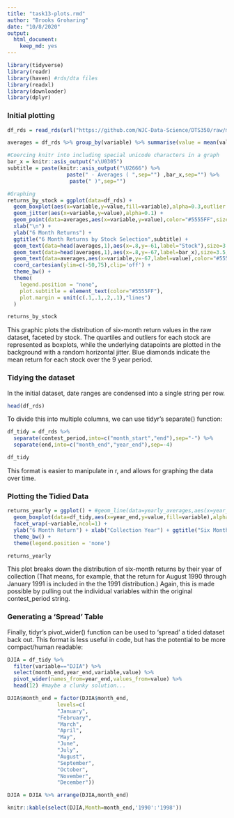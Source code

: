 ```yaml
---
title: "task13-plots.rmd"
author: "Brooks Groharing"
date: "10/8/2020"
output: 
  html_document: 
    keep_md: yes
---
```


```r
library(tidyverse)
library(readr)
library(haven) #rds/dta files
library(readxl)
library(downloader)
library(dplyr)
```

### Initial plotting

```r
df_rds = read_rds(url("https://github.com/WJC-Data-Science/DTS350/raw/master/Dart_Expert_Dow_6month_anova/Dart_Expert_Dow_6month_anova.RDS"))

averages = df_rds %>% group_by(variable) %>% summarise(value = mean(value))

#Coercing knitr into including special unicode characters in a graph
bar_x = knitr::asis_output("x\U0305")
subtitle = paste(knitr::asis_output("\U2666") %>% 
                   paste(" - Averages ( ",sep="") ,bar_x,sep="") %>%
                    paste(" )",sep="")

#Graphing
returns_by_stock = ggplot(data=df_rds) + 
  geom_boxplot(aes(x=variable,y=value,fill=variable),alpha=0.3,outlier.alpha=1) +
  geom_jitter(aes(x=variable,y=value),alpha=0.1) +
  geom_point(data=averages,aes(x=variable,y=value),color="#5555FF",size=4,shape=18) +
  xlab("\n") +
  ylab("6 Month Returns") +
  ggtitle("6 Month Returns by Stock Selection",subtitle) +
  geom_text(data=head(averages,1),aes(x=.8,y=-61,label="Stock"),size=3.5,hjust=1) +
  geom_text(data=head(averages,1),aes(x=.8,y=-67,label=bar_x),size=3.5,hjust=1) +
  geom_text(data=averages,aes(x=variable,y=-67,label=value),color="#5555FF") +
  coord_cartesian(ylim=c(-50,75),clip='off') +
  theme_bw() +
  theme(
    legend.position = "none",
    plot.subtitle = element_text(color="#5555FF"),
    plot.margin = unit(c(.1,.1,.2,.1),"lines")
  )
```
```r
returns_by_stock
```

This graphic plots the distribution of six-month return values in the raw dataset, faceted by stock. The quartiles and outliers for each stock are represented as boxplots, while the underlying datapoints are plotted in the background with a random horizontal jitter. Blue diamonds indicate the mean return for each stock over the 9 year period.

### Tidying the dataset

In the initial dataset, date ranges are condensed into a single string per row.

```r
head(df_rds)
```

To divide this into multiple columns, we can use tidyr's separate() function:

```r
df_tidy = df_rds %>% 
  separate(contest_period,into=c("month_start","end"),sep="-") %>%
  separate(end,into=c("month_end","year_end"),sep=-4)

df_tidy
```

This format is easier to manipulate in r, and allows for graphing the data over time.

### Plotting the Tidied Data

```r
returns_yearly = ggplot() + #geom_line(data=yearly_averages,aes(x=year_end,y=value,group=1),size=1) + 
  geom_boxplot(data=df_tidy,aes(x=year_end,y=value,fill=variable),alpha=0.3) + #,alpha=0.7,fill="#E6E6E6",color="#777777") +
  facet_wrap(~variable,ncol=1) +
  ylab("6 Month Return") + xlab("Collection Year") + ggtitle("Six Month Returns by Year of Collection") +
  theme_bw() +
  theme(legend.position = 'none')
```
```r
returns_yearly
```

This plot breaks down the distribution of six-month returns by their year of collection (That means, for example, that the return for August 1990 through January 1991 is included in the the 1991 distribution.) Again, this is made possible by pulling out the individual variables within the original contest_period string.

### Generating a 'Spread' Table
Finally, tidyr's pivot_wider() function can be used to 'spread' a tided dataset back out. This format is less useful in code, but has the potential to be more compact/human readable:
```r
DJIA = df_tidy %>% 
  filter(variable=="DJIA") %>%
  select(month_end,year_end,variable,value) %>%
  pivot_wider(names_from=year_end,values_from=value) %>%
  head(12) #maybe a clunky solution...

DJIA$month_end = factor(DJIA$month_end,
                levels=c(
                "January",
                "February",
                "March",
                "April",
                "May",
                "June",
                "July",
                "August",
                "September",
                "October",
                "November",
                "December"))

DJIA = DJIA %>% arrange(DJIA,month_end)

knitr::kable(select(DJIA,Month=month_end,'1990':'1998'))
```